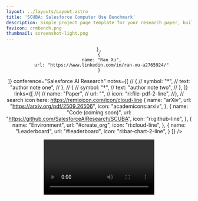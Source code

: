 ```yaml
---
layout: ../layouts/Layout.astro
title: 'SCUBA: Salesforce Computer Use Benchmark'
description: Simple project page template for your research paper, built with Astro and Tailwind CSS
favicon: crmbench.png
thumbnail: screenshot-light.png
---
```







<Header
  title={frontmatter.title}
  authors={[
    {
      name: "Yutong Dai",
      url: "https://roth.rbind.io",
      // institution: "Independent",
     // notes: ["*", "†"],
    },
    {
      name: "Krithika Ramakrishnan",
      url: "https://www.linkedin.com/in/krithika-ramakrishnan-1a34b3109/",
    },
    {
      name: "Jing Gu",
      url: "https://g-jing.github.io/",
    },
    {
      name: "Matthew Fernandez",
      url: "https://www.linkedin.com/in/matthew-fernandez-32b19814b/"
    },
    {
      name: "Yanqi Luo",
      url: "https://www.linkedin.com/in/yanqi-luo/"
    },
    {
      name: "Viraj Prabhu",
      url: "https://virajprabhu.github.io/"
    },
    {
      name: "Zhenyu Hu",  
      url: "https://www.linkedin.com/in/eric-hu-92136a20/"
    },
    {
      name: "Silvio Savarese",
      url: "https://www.linkedin.com/in/silvio-savarese-97b76114/"
    },
    {
      name: "Caiming Xiong",
      url: "http://cmxiong.com/"
    },
    {
      name: "Zeyuan Chen",
      url: "https://www.linkedin.com/in/zeyuan-chen-0253b6141/"

    },
    {
      name: "Ran Xu",
      url: "https://www.linkedin.com/in/ran-xu-a2765924/"
    }
  ]}
  conference="Salesforce AI Research"
  notes={[
  //  {
  //    symbol: "*",
  //    text: "author note one",
  //  },
  //  {
  //    symbol: "†",
  //    text: "author note two",
  //  },
  ]}
  links={[
    //{
    //  name: "Paper",
    //  url: "",
    //  icon: "ri:file-pdf-2-line",
    //},
    // search icon here: https://remixicon.com/icon/cloud-line
    {
      name: "arXiv",
      url: "https://arxiv.org/pdf/2509.26506",
      icon: "academicons:arxiv",
    },
    {
      name: "Code (coming soon)",
      url: "https://github.com/SalesforceAIResearch/SCUBA",
      icon: "ri:github-line",
    },
    {
      name: "Environment",
      url: "#create_org",
      icon: "ri:cloud-line",
    },
    {
      name: "Leaderboard",
      url: "#leaderboard",
      icon: "ri:bar-chart-2-line",
    }
  ]}
  />

<Video source={demo} />

<HighlightedSection>
## 📢 Updates

[2025-09-30] SCUBA paper is now available on arXiv!


</HighlightedSection>

## Abstract

We introduce SCUBA, a benchmark designed to evaluate computer-use agents on customer relationship management (CRM) workflows within the Salesforce platform. SCUBA contains 300 task instances derived from real user interviews, spanning three primary personas—platform administrators, sales representatives, and service agents. The tasks test a range of enterprise-critical abilities, including Enterprise Software UI navigation, data manipulation, workflow automation, information retrieval, and troubleshooting. To ensure realism, SCUBA operates in Salesforce sandbox environments with support for parallel execution and fine-grained evaluation metrics to capture milestone progress. We benchmark a diverse set of agents under both zero-shot and demonstration-augmented settings. We observed huge performance gaps in different agent design paradigms and gaps between the open-source model and the closed-source model. In the zero-shot setting, open-source model powered computer-use agents that have strong performance on related benchmarks like OSWorld only have less than 5\% success rate on SCUBA, while methods built on closed-source models can still have up to 39\% task success rate. In the demonstration-augmented settings, task success rates can be improved to 50\% while simultaneously reducing time and costs by 13\% and 16\%, respectively. These findings highlight both the challenges of enterprise tasks automation and the promise of agentic solutions. By offering a realistic benchmark with interpretable evaluation, SCUBA aims to accelerate progress in building reliable computer-use agents for complex business software ecosystems.


{/* ## Figures

Use the figure component to display images, videos, equations, or any other element, with an optional caption.

<Figure>
  <Image slot="figure" source={transformer} altText="Diagram of the transformer deep learning architecture." />
  <span slot="caption">Diagram of the transformer deep learning architecture.</span>
</Figure> */}

## Benchmark Statistics

SCUBA contains 300 task instances, instantiated from 60 task templates, covering three primary personas—platform administrators, sales representatives, and service agents. Each split has 3 levels of difficulty. Each instance has a evaulator and assigns 2 to 5 milestone scores, serving as the process reward.

<TwoColumns>
  <Figure slot="left">
    <Image slot="figure" source={task_distribution} altText="." />
  <span slot="caption">Tasks distribution in different domains.</span>
  </Figure>
  <Figure slot="right">
    <Image slot="figure" source={task_difficulty} altText="." />
  <span slot="caption">Difficulty distribution by splits.</span>
  </Figure>
</TwoColumns> 

#### Sample Tasks

* [Admin/dashboard] I want to create a report using the Accounts type and name it MyAccountsRPT. If no data shows up in the preview, click All Time so it includes results from all time. Then add filters so it only shows records where Industry is Technology and Annual Revenue is greater than 1,000,000. If you don’t see the Industry or Annual Revenue fields in the table, add them first.
* [Sales/opportunity] Quick follow-up from my chat with Sarah Kim (Director of Operations) at Next Horizon Technologies. Definite potential here. Please: - Create an account for Next Horizon Technologies - Set Jordan Lee as the point of contact - Mobile: 777-444-1111.
* [Service/case] Please set up a case assignment rule called Billing Cases Assignment Rule. Route any case to the billing support queue if the description mentions “billing” or if the case number begins with 5. Give the description condition higher precedence, so it’s evaluated first.


{/* ## LaTeX */}

{/* You can also add LaTeX formulas, rendered during the build process using [KaTeX](https://katex.org/) so they're quick to load for visitors of your project page. You can write them inline, like this: <LaTeX inline formula="a^2 + b^2 = c^2" />. Or, you can write them as a block:

<LaTeX formula="\int_a^b f(x) dx" /> */}



## Leaderboard

<div id="leaderboard"></div>

<PerformanceTable client:load />



{/* You can add simple tables using [GitHub Flavored Markdown syntax](https://docs.github.com/en/get-started/writing-on-github/working-with-advanced-formatting/organizing-information-with-tables):

| Model | Accuracy | F1 score | Training time (hours) |
| :--- | :---: | :---: | :---: |
| BERT-base | 0.89 | 0.87 | 4.5 |
| RoBERTa-large | 0.92 | 0.91 | 7.2 |
| DistilBERT | 0.86 | 0.84 | 2.1 |
| XLNet | 0.90 | 0.89 | 6.8 | */}

## Task Success, Efficiency, and Cost Trade-off

For enterprise use cases, while having high success rates is crucial, costs and latency are also important factors. We visualize the agents’ performance metrics in the following two figures. Orange squares and blue circles represent the browser-use agents and computer-use agents’ performance metrics under zero-shot setting. The
arrow points the performance metrics under the demonstration-augmented setting. The arrow that points to
top-left are desired, since it means improvements. Green zone means low costs/latency and high success rates
zone; vice versa for the red zone.

<Figure>
  <Image slot="figure" source={pareto_front_costs_success_rate} altText="Costs v.s. Success Rate." />
  <span slot="caption">Costs v.s. Success Rate.</span>
</Figure>

<Figure>
  <Image slot="figure" source={pareto_front_time_success_rate} altText="Time v.s. Success Rate." />
  <span slot="caption">Time v.s. Success Rate.</span>
</Figure>





<HighlightedSection>
## FAQs

<div id="create_org"></div>

<QA>
  <div slot="question">How apply for a Salesforce developer sandbox org?</div>
  <div slot="answer">
    To apply for a developer org, please visit <code>https://www.salesforce.com/form/developer-signup/?d=pb</code>.
    You need to fill the required information and submit the form. Make sure the `Work Email` is your real email that can receive the verification code. Other fields can be filled with any information. Once the org is created, you can follow the instructions you received by email to access the org. For more details, please refer to the tutorial on our github repo [readme](https://github.com/SalesforceAIResearch/SCUBA?tab=readme-ov-file#setup-your-salesforce-developer-org).
    {/* <Image slot="figure" source={apply_for_a_org} altText="Apply for a Salesforce developer sandbox org." /> */}
  </div>
</QA>

</HighlightedSection>

## BibTeX citation

```bibtex
@misc{dai2025scubasalesforcecomputeruse,
      title={SCUBA: Salesforce Computer Use Benchmark}, 
      author={Yutong Dai and Krithika Ramakrishnan and Jing Gu and Matthew Fernandez and Yanqi Luo and Viraj Prabhu and Zhenyu Hu and Silvio Savarese and Caiming Xiong and Zeyuan Chen and Ran Xu},
      year={2025},
      eprint={2509.26506},
      archivePrefix={arXiv},
      primaryClass={cs.AI},
      url={https://arxiv.org/abs/2509.26506}, 
}
```
